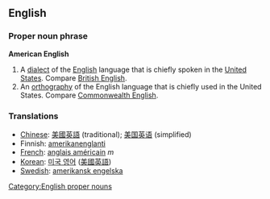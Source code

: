 ==English==
===Proper noun phrase===
'''American English'''
# A [[dialect]] of the [[English]] language that is chiefly spoken in the [[United States]].  Compare [[British English]].
# An [[orthography]] of the English language that is chiefly used in the United States.  Compare [[Commonwealth English]].

===Translations===
*[[Chinese]]: [[美國英語]] (traditional); [[美国英语]] (simplified)
*Finnish: [[amerikanenglanti]]
*[[French]]: [[anglais américain]] ''m''
*[[Korean]]: [[미국 영어]] ([[美國英語]])
*[[Swedish]]: [[amerikansk engelska]]

{{wikipedia}}

[[Category:English proper nouns]]